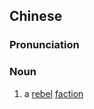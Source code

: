 {{also|逆党}}
==Chinese==
{{zh-forms|s=逆党}}

===Pronunciation===
{{zh-pron
|m=nìdǎng
|mn=ge̍k-tóng
|cat=n
}}

===Noun===
{{zh-noun}}

# {{lb|zh|archaic}} a [[rebel]] [[faction]]
